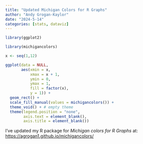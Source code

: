 ```yaml
---
title: "Updated Michigan Colors for R Graphs"
author: "Andy Grogan-Kaylor"
date: "2024-5-14"
categories: [stats, dataviz]
---
```


```r

library(ggplot2)

library(michigancolors)

x <- seq(1,12)

ggplot(data = NULL,
       aes(xmin = x,
           xmax = x + 1,
           ymin = 0,
           ymax = 1,
           fill = factor(x),
           y = 1)) +
  geom_rect() +
  scale_fill_manual(values = michigancolors()) +
  theme_void() + # empty theme
  theme(legend.position = "none",
        axis.text = element_blank(),
        axis.title = element_blank())

```

I've updated my R package for *Michigan colors for R Graphs* at:  [https://agrogan1.github.io/michigancolors/](https://agrogan1.github.io/michigancolors/)






